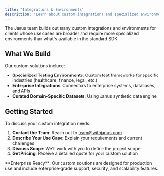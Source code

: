 ```yaml
---
title: "Integrations & Environments"
description: "Learn about custom integrations and specialized environments built by the Janus team for enterprise clients"
---
```


The Janus team builds out many custom integrations and environments for clients whose use cases are broader and require more specialized environments than what's available in the standard SDK.

## What We Build

Our custom solutions include:

- **Specialized Testing Environments**: Custom test frameworks for specific industries (healthcare, finance, legal, etc.)
- **Enterprise Integrations**: Connectors to enterprise systems, databases, and APIs
- **Curated Domain-Specific Datasets**: Using Janus synthetic data engine


## Getting Started

To discuss your custom integration needs:

1. **Contact the Team**: Reach out to [team@withjanus.com](mailto:team@withjanus.com)
2. **Describe Your Use Case**: Explain your requirements and current challenges
3. **Discuss Scope**: We'll work with you to define the project scope
4. **Get Pricing**: Receive a detailed quote for your custom solution



<Note>
**Enterprise Ready**: Our custom solutions are designed for production use and include enterprise-grade support, security, and scalability features.
</Note>
